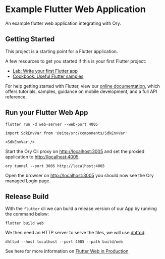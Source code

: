 # Example Flutter Web Application

An example flutter web application integrating with Ory.

## Getting Started

This project is a starting point for a Flutter application.

A few resources to get you started if this is your first Flutter project:

- [Lab: Write your first Flutter app](https://flutter.dev/docs/get-started/codelab)
- [Cookbook: Useful Flutter samples](https://flutter.dev/docs/cookbook)

For help getting started with Flutter, view our
[online documentation](https://flutter.dev/docs), which offers tutorials,
samples, guidance on mobile development, and a full API reference.

## Run your Flutter Web App

```shell-session
flutter run -d web-server --web-port 4005
```

```mdx-code-block
import SdkEnvVar from '@site/src/components/SdkEnvVar'

<SdkEnvVar />
```

Start the Ory Cli proxy on [http://localhost:3005](http://localhost:3005) and
set the proxied application to [http://localhost:4005](http://localhost:4005).

```shell-session
ory tunnel --port 3005 http://localhost:4005
```

Open the browser on [http://localhost:3005](http://localhost:3005) you should
now see the Ory managed Login page.

## Release Build

With the `flutter` cli we can build a release version of our App by running the
command below:

```shell-session
flutter build web
```

We then need an HTTP server to serve the files, we will use
[dhttpd](https://pub.dev/packages/dhttpd).

```shell-session
dhttpd --host localhost --port 4005 --path build/web
```

See here for more information on
[Flutter Web in Production](https://docs.flutter.dev/deployment/web)
